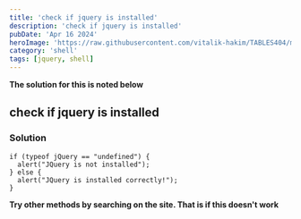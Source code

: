 ```yaml
---
title: 'check if jquery is installed'
description: 'check if jquery is installed'
pubDate: 'Apr 16 2024'
heroImage: 'https://raw.githubusercontent.com/vitalik-hakim/TABLES404/main/error_b/SHELL.jpg'
category: 'shell'
tags: [jquery, shell]
---
```


**The solution for this is noted below**

## check if jquery is installed

### Solution

```shell
if (typeof jQuery == "undefined") {
  alert("JQuery is not installed");
} else {
  alert("JQuery is installed correctly!");
}
```

**Try other methods by searching on the site. That is if this doesn't work**
